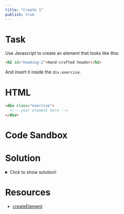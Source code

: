 ```yaml
---
title: "Create 1"
publish: true
---
```


# Task

Use Javascript to create an element that looks like this:

```html
<h2 id="heading-2">Hand-crafted header</h2>
```

And insert it inside the `div.exercise`.

# HTML

```html
<div class="exercise">
  <!-- your element here -->
</div>
```

# Code Sandbox
<Sandbox src="/dom-11.html" />

# Solution

<details>
  <summary>Click to show solution!</summary>

```javascript
const h2 = document.createElement("h2")
h2.id = "heading-2"
h2.textContent = "Hand-crafted header"
const parent = document.querySelector(".exercise")
parent.append(h2)
```

</details>

# Resources

- [createElement](https://developer.mozilla.org/en-US/docs/Web/API/Document/createElement)

